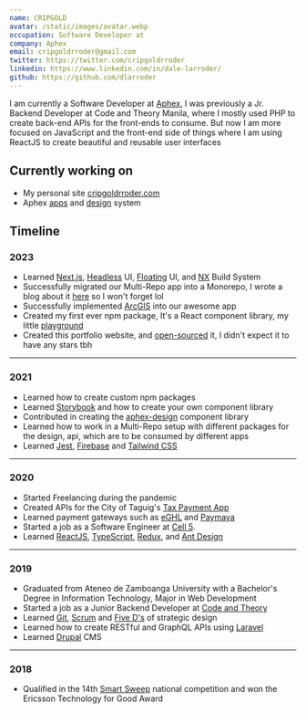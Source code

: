 ```yaml
---
name: CRIPGOLD
avatar: /static/images/avatar.webp
occupation: Software Developer at
company: Aphex
email: cripgoldrroder@gmail.com
twitter: https://twitter.com/cripgoldrroder
linkedin: https://www.linkedin.com/in/dale-larroder/
github: https://github.com/dlarroder
---
```


I am currently a Software Developer at [Aphex](https://aphex.co/),
I was previously a Jr. Backend Developer at Code and Theory Manila,
where I mostly used PHP to create back-end APIs for the front-ends to consume.
But now I am more focused on JavaScript and the front-end side of things
where I am using ReactJS to create beautiful and reusable user interfaces

## Currently working on

- My personal site [cripgoldrroder.com](/)
- Aphex [apps](https://app.aphex.co/) and [design](https://aphex-design.web.app/) system

## Timeline

### 2023

- Learned [Next.js](https://nextjs.org/), [Headless](https://headlessui.com/) UI, [Floating](https://floating-ui.com/) UI, and [NX](https://nx.dev/) Build System
- Successfully migrated our Multi-Repo app into a Monorepo, I wrote a blog about it [here](https://www.cripgoldrroder.com/blog/how-to-merge-a-repository-into-nx) so I won't forget lol
- Successfully implemented [ArcGIS](https://www.arcgis.com/home/index.html) into our awesome app
- Created my first ever npm package, It's a React component library, my little [playground](https://playground.cripgoldrroder.com/)
- Created this portfolio website, and [open-sourced](https://github.com/dlarroder/cripgoldrroder) it, I didn't expect it to have any stars tbh

---

### 2021

- Learned how to create custom npm packages
- Learned [Storybook](https://storybook.js.org/) and how to create your own component library
- Contributed in creating the [aphex-design](https://aphex-design.web.app/) component library
- Learned how to work in a Multi-Repo setup with different packages for the design, api, which are to be consumed by different apps
- Learned [Jest](https://jestjs.io/), [Firebase](https://firebase.google.com/) and [Tailwind CSS](https://tailwindcss.com/)

---

### 2020

- Started Freelancing during the pandemic
- Created APIs for the City of Taguig's [Tax Payment App](https://payment.taguig.gov.ph/)
- Learned payment gateways such as [eGHL](https://e-ghl.com/) and [Paymaya](https://www.paymaya.com/)
  &nbsp;
- Started a job as a Software Engineer at [Cell 5](https://www.cell5.co.uk/).
- Learned [ReactJS](https://reactjs.org/), [TypeScript](https://www.typescriptlang.org/), [Redux](https://redux.js.org/), and [Ant Design](https://ant.design/)

---

### 2019

- Graduated from Ateneo de Zamboanga University with a Bachelor's Degree in Information Technology, Major in Web Development
- Started a job as a Junior Backend Developer at [Code and Theory](https://www.codeandtheory.com/)
- Learned [Git](https://git-scm.com/book/en/v2/Getting-Started-About-Version-Control), [Scrum](https://www.scrum.org/resources/what-is-scrum) and [Five D's](https://www.creativerevolution.com.au/blog/the-5-ds-of-strategic-design) of strategic design
- Learned how to create RESTful and GraphQL APIs using [Laravel](https://laravel.com/)
- Learned [Drupal](https://www.drupal.org/) CMS

---

### 2018

- Qualified in the 14th [Smart Sweep](https://smart.com.ph/About/newsroom/full-news/2018/05/16/cebu-schools-sweep-top-awards-at-smart-innovation-competition) national competition and won the Ericsson Technology for Good Award
